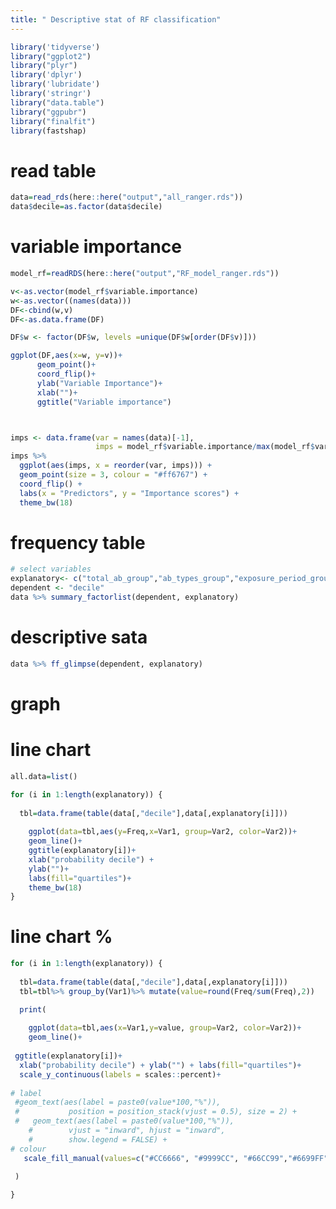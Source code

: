 ```yaml
---
title: " Descriptive stat of RF classification"
---
```


```r
library('tidyverse')
library("ggplot2")
library("plyr")
library('dplyr')
library('lubridate')
library('stringr')
library("data.table")
library("ggpubr")
library("finalfit")
library(fastshap)
```

# read table
```r
data=read_rds(here::here("output","all_ranger.rds"))
data$decile=as.factor(data$decile)
```

# variable importance
```r
model_rf=readRDS(here::here("output","RF_model_ranger.rds"))
```


```r
v<-as.vector(model_rf$variable.importance)
w<-as.vector((names(data)))
DF<-cbind(w,v)
DF<-as.data.frame(DF)

DF$w <- factor(DF$w, levels =unique(DF$w[order(DF$v)]))

ggplot(DF,aes(x=w, y=v))+ 
      geom_point()+
      coord_flip()+
      ylab("Variable Importance")+
      xlab("")+
      ggtitle("Variable importance")



imps <- data.frame(var = names(data)[-1],
                   imps = model_rf$variable.importance/max(model_rf$variable.importance))
imps %>% 
  ggplot(aes(imps, x = reorder(var, imps))) +
  geom_point(size = 3, colour = "#ff6767") +
  coord_flip() +
  labs(x = "Predictors", y = "Importance scores") +
  theme_bw(18)
```

# frequency table
```r
# select variables
explanatory<- c("total_ab_group","ab_types_group","exposure_period_group","recent_ab_days_group","broad_ab_prescriptions_group","interval_mean_group","interval_sd_group")
dependent <- "decile"
data %>% summary_factorlist(dependent, explanatory)
```


# descriptive sata
```r
data %>% ff_glimpse(dependent, explanatory)
```

# graph

# line chart
```r

all.data=list()

for (i in 1:length(explanatory)) {
  
  tbl=data.frame(table(data[,"decile"],data[,explanatory[i]]))
  
    ggplot(data=tbl,aes(y=Freq,x=Var1, group=Var2, color=Var2))+
    geom_line()+
    ggtitle(explanatory[i])+
    xlab("probability decile") + 
    ylab("")+ 
    labs(fill="quartiles")+
    theme_bw(18)               
}
```

# line chart %
```r

for (i in 1:length(explanatory)) {
  
  tbl=data.frame(table(data[,"decile"],data[,explanatory[i]]))
  tbl=tbl%>% group_by(Var1)%>% mutate(value=round(Freq/sum(Freq),2))

  print(
    
    ggplot(data=tbl,aes(x=Var1,y=value, group=Var2, color=Var2))+
    geom_line()+
   
 ggtitle(explanatory[i])+
  xlab("probability decile") + ylab("") + labs(fill="quartiles")+
  scale_y_continuous(labels = scales::percent)+
 
# label
 #geom_text(aes(label = paste0(value*100,"%")), 
 #           position = position_stack(vjust = 0.5), size = 2) +
 #   geom_text(aes(label = paste0(value*100,"%")),
    #        vjust = "inward", hjust = "inward",
    #        show.legend = FALSE) + 
# colour
   scale_fill_manual(values=c("#CC6666", "#9999CC", "#66CC99","#6699FF"))
 
 )

}

```

